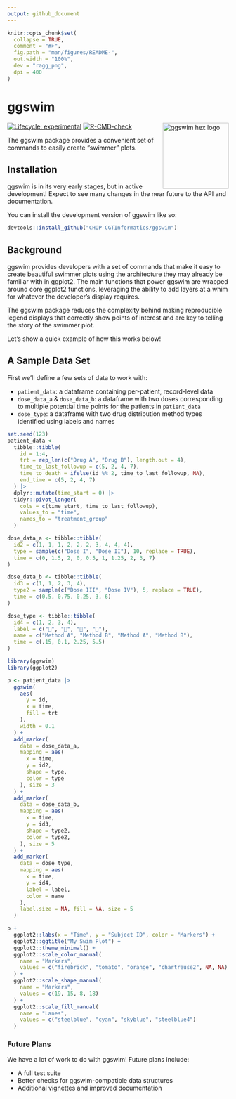 ```yaml
---
output: github_document
---
```


<!-- README.md is generated from README.Rmd. Please edit that file -->

```r
knitr::opts_chunk$set(
  collapse = TRUE,
  comment = "#>",
  fig.path = "man/figures/README-",
  out.width = "100%",
  dev = "ragg_png",
  dpi = 400
)
```

# ggswim

<p align="center">

<img src="man/figures/ggswim.png" alt="ggswim hex logo" width="150" align="right"/>

</p>

<!-- badges: start -->
[![Lifecycle: experimental](https://img.shields.io/badge/lifecycle-experimental-orange.svg)](https://lifecycle.r-lib.org/articles/stages.html#experimental)
[![R-CMD-check](https://github.com/CHOP-CGTInformatics/ggswim/actions/workflows/R-CMD-check.yaml/badge.svg)](https://github.com/CHOP-CGTInformatics/ggswim/actions/workflows/R-CMD-check.yaml)
<!-- badges: end -->

The ggswim package provides a convenient set of commands to easily create "swimmer" plots.

## Installation

ggswim is in its very early stages, but in active development! Expect to see many changes in the near future to the API and documentation.

You can install the development version of ggswim like so:

``` r
devtools::install_github("CHOP-CGTInformatics/ggswim")
```

## Background

ggswim provides developers with a set of commands that make it easy to create beautiful swimmer plots using the architecture they may already be familiar with in ggplot2. The main functions that power ggswim are wrapped around core ggplot2 functions, leveraging the ability to add layers at a whim for whatever the developer's display requires. 

The ggswim package reduces the complexity behind making reproducible legend displays that correctly show points of interest and are key to telling the story of the swimmer plot.

Let's show a quick example of how this works below!

## A Sample Data Set

First we'll define a few sets of data to work with:

- `patient_data`: a dataframe containing per-patient, record-level data
- `dose_data_a` & `dose_data_b`: a dataframe with two doses corresponding to multiple potential time points for the patients in `patient_data`
- `dose_type`: a dataframe with two drug distribution method types identified using labels and names

```r
set.seed(123)
patient_data <-
  tibble::tibble(
    id = 1:4,
    trt = rep_len(c("Drug A", "Drug B"), length.out = 4),
    time_to_last_followup = c(5, 2, 4, 7),
    time_to_death = ifelse(id %% 2, time_to_last_followup, NA),
    end_time = c(5, 2, 4, 7)
  ) |>
  dplyr::mutate(time_start = 0) |>
  tidyr::pivot_longer(
    cols = c(time_start, time_to_last_followup),
    values_to = "time",
    names_to = "treatment_group"
  )

dose_data_a <- tibble::tibble(
  id2 = c(1, 1, 1, 2, 2, 2, 3, 4, 4, 4),
  type = sample(c("Dose I", "Dose II"), 10, replace = TRUE),
  time = c(0, 1.5, 2, 0, 0.5, 1, 1.25, 2, 3, 7)
)

dose_data_b <- tibble::tibble(
  id3 = c(1, 1, 2, 3, 4),
  type2 = sample(c("Dose III", "Dose IV"), 5, replace = TRUE),
  time = c(0.5, 0.75, 0.25, 3, 6)
)

dose_type <- tibble::tibble(
  id4 = c(1, 2, 3, 4),
  label = c("💊", "💉", "💊", "💉"),
  name = c("Method A", "Method B", "Method A", "Method B"),
  time = c(.15, 0.1, 2.25, 5.5)
)
```

```r
library(ggswim)
library(ggplot2)

p <- patient_data |>
  ggswim(
    aes(
      y = id,
      x = time,
      fill = trt
    ),
    width = 0.1
  ) +
  add_marker(
    data = dose_data_a,
    mapping = aes(
      x = time,
      y = id2,
      shape = type,
      color = type
    ), size = 3
  ) +
  add_marker(
    data = dose_data_b,
    mapping = aes(
      x = time,
      y = id3,
      shape = type2,
      color = type2,
    ), size = 5
  ) +
  add_marker(
    data = dose_type,
    mapping = aes(
      x = time,
      y = id4,
      label = label,
      color = name
    ),
    label.size = NA, fill = NA, size = 5
  )

p +
  ggplot2::labs(x = "Time", y = "Subject ID", color = "Markers") +
  ggplot2::ggtitle("My Swim Plot") +
  ggplot2::theme_minimal() +
  ggplot2::scale_color_manual(
    name = "Markers",
    values = c("firebrick", "tomato", "orange", "chartreuse2", NA, NA)
  ) +
  ggplot2::scale_shape_manual(
    name = "Markers",
    values = c(19, 15, 8, 18)
  ) +
  ggplot2::scale_fill_manual(
    name = "Lanes",
    values = c("steelblue", "cyan", "skyblue", "steelblue4")
  )
```

### Future Plans

We have a lot of work to do with ggswim! Future plans include:

- A full test suite
- Better checks for ggswim-compatible data structures
- Additional vignettes and improved documentation
